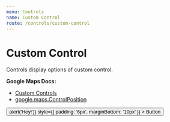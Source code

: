 ```yaml
---
menu: Controls
name: Custom Control
route: /controls/custom-control
---
```



# Custom Control

Controls display options of custom control.

**Google Maps Docs:**

- [Custom Controls](https://developers.google.com/maps/documentation/javascript/examples/control-custom)
- [google.maps.ControlPosition](https://developers.google.com/maps/documentation/javascript/reference#ControlPosition)

<Playground>
  <GoogleMap
    zoom={8}
    maps={google.maps}
    style={{ height: '320px' }}
    center={{ lat: 36.964, lng: -122.015 }}
  >
    <CustomControl position="BOTTOM_CENTER">
      <button
        type="button"
        onClick={() => alert('Hey!')}
        style={{ padding: '6px', marginBottom: '10px' }}
      >
        Button
      </button>
    </CustomControl>
  </GoogleMap>
</Playground>

<PropsTable of={CustomControl} />
